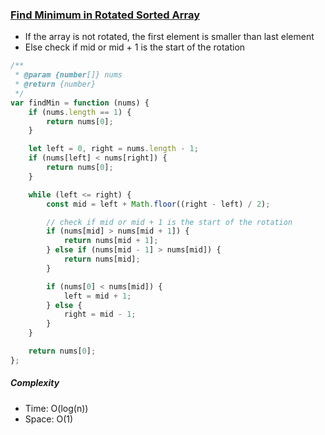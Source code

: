 ### [Find Minimum in Rotated Sorted Array](https://leetcode.com/problems/find-minimum-in-rotated-sorted-array/)

- If the array is not rotated, the first element is smaller than last element
- Else check if mid or mid + 1 is the start of the rotation

```js copy
/**
 * @param {number[]} nums
 * @return {number}
 */
var findMin = function (nums) {
    if (nums.length == 1) {
        return nums[0];
    }

    let left = 0, right = nums.length - 1;
    if (nums[left] < nums[right]) {
        return nums[0];
    }

    while (left <= right) {
        const mid = left + Math.floor((right - left) / 2);

        // check if mid or mid + 1 is the start of the rotation
        if (nums[mid] > nums[mid + 1]) {
            return nums[mid + 1];
        } else if (nums[mid - 1] > nums[mid]) {
            return nums[mid];
        }

        if (nums[0] < nums[mid]) {
            left = mid + 1;
        } else {
            right = mid - 1;
        }
    }

    return nums[0];
};
```

##### Complexity

- Time: O(log(n))
- Space: O(1)

